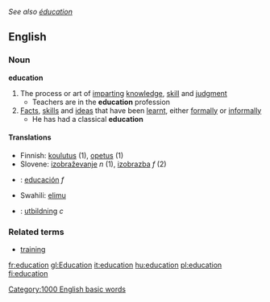 ''See also [[éducation]]''
==English==
===Noun===
{{wikipedia}}
'''education'''
#The process or art of [[imparting]] [[knowledge]], [[skill]] and [[judgment]]
#* Teachers are in the '''education''' profession
#[[Fact]]s, [[skill]]s and [[idea]]s that have been [[learnt]], either [[formally]] or [[informally]]
#* He has had a classical '''education'''

====Translations====
*Finnish: [[koulutus]] (1), [[opetus]] (1)
*Slovene: [[izobraževanje]] ''n'' (1), [[izobrazba]] ''f'' (2)
*{{es}}: [[educación]] ''f''
*Swahili: [[elimu]]
*{{sv}}: [[utbildning]] ''c''

===Related terms===
*[[training]]

[[Category:1000 English basic words]]
[[fr:education]]
[[gl:Education]]
[[it:education]]
[[hu:education]]
[[pl:education]]
[[fi:education]]